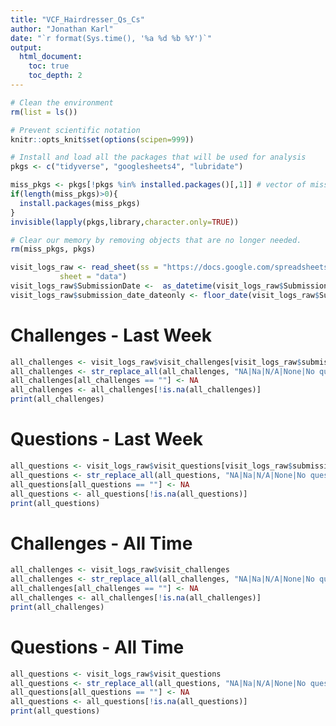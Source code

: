 ```yaml
---
title: "VCF_Hairdresser_Qs_Cs"
author: "Jonathan Karl"
date: "`r format(Sys.time(), '%a %d %b %Y')`"
output:
  html_document:
    toc: true
    toc_depth: 2
---
```


```r

# Clean the environment
rm(list = ls())

# Prevent scientific notation
knitr::opts_knit$set(options(scipen=999))

# Install and load all the packages that will be used for analysis
pkgs <- c("tidyverse", "googlesheets4", "lubridate")

miss_pkgs <- pkgs[!pkgs %in% installed.packages()[,1]] # vector of missing packages
if(length(miss_pkgs)>0){
  install.packages(miss_pkgs)
}
invisible(lapply(pkgs,library,character.only=TRUE))

# Clear our memory by removing objects that are no longer needed.
rm(miss_pkgs, pkgs)

```

```r

visit_logs_raw <- read_sheet(ss = "https://docs.google.com/spreadsheets/d/1BO-YCncRnUabR9hUwvlHo19Un77TAruY_p3mVsrQcWQ/edit#gid=0",
           sheet = "data")
visit_logs_raw$SubmissionDate <-  as_datetime(visit_logs_raw$SubmissionDate)
visit_logs_raw$submission_date_dateonly <- floor_date(visit_logs_raw$SubmissionDate, "day")

```

# Challenges - Last Week

```r

all_challenges <- visit_logs_raw$visit_challenges[visit_logs_raw$submission_date_dateonly >= (today() - 7)]
all_challenges <- str_replace_all(all_challenges, "NA|Na|N/A|None|No question|No|NONE|No challenge|No challenges", "")
all_challenges[all_challenges == ""] <- NA
all_challenges <- all_challenges[!is.na(all_challenges)]
print(all_challenges)

```


# Questions - Last Week

```r

all_questions <- visit_logs_raw$visit_questions[visit_logs_raw$submission_date_dateonly >= (today() - 7)]
all_questions <- str_replace_all(all_questions, "NA|Na|N/A|None|No question|No|NONE", "")
all_questions[all_questions == ""] <- NA
all_questions <- all_questions[!is.na(all_questions)]
print(all_questions)

```

# Challenges - All Time

```r

all_challenges <- visit_logs_raw$visit_challenges
all_challenges <- str_replace_all(all_challenges, "NA|Na|N/A|None|No question|No|NONE|No challenge|No challenges", "")
all_challenges[all_challenges == ""] <- NA
all_challenges <- all_challenges[!is.na(all_challenges)]
print(all_challenges)

```


# Questions - All Time

```r

all_questions <- visit_logs_raw$visit_questions
all_questions <- str_replace_all(all_questions, "NA|Na|N/A|None|No question|No|NONE", "")
all_questions[all_questions == ""] <- NA
all_questions <- all_questions[!is.na(all_questions)]
print(all_questions)


```
